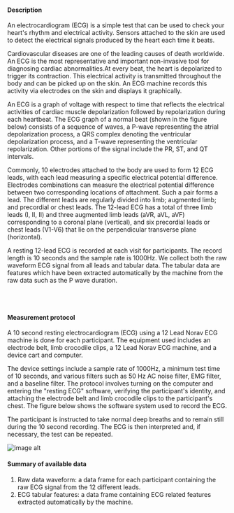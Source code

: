 #### Description

An electrocardiogram (ECG) is a simple test that can be used to check your heart's rhythm and electrical activity. Sensors attached to the skin are used to detect the electrical signals produced by the heart each time it beats.

Cardiovascular diseases are one of the leading causes of death worldwide. An ECG is the most representative and important non-invasive tool for diagnosing cardiac abnormalities.At every beat, the heart is depolarized to trigger its contraction. This electrical activity is transmitted throughout the body and can be picked up on the skin. An ECG machine records this activity via electrodes on the skin and displays it graphically.

An ECG is a graph of voltage with respect to time that reflects the electrical activities of cardiac muscle depolarization followed by repolarization during each heartbeat. The ECG graph of a normal beat (shown in the figure below) consists of a sequence of waves, a P-wave representing the atrial depolarization process, a QRS complex denoting the ventricular depolarization process, and a T-wave representing the ventricular repolarization. Other portions of the signal include the PR, ST, and QT intervals. 

Commonly, 10 electrodes attached to the body are used to form 12 ECG leads, with each lead measuring a specific electrical potential difference. Electrodes combinations can measure the electrical potential difference between two corresponding locations of attachment. Such a pair forms a lead. The different leads are regularly divided into limb; augmented limb; and precordial or chest leads. The 12-lead ECG has a total of three limb leads (I, II, II) and three augmented limb leads (aVR, aVL, aVF) corresponding to a coronal plane (vertical), and six precordial leads or chest leads (V1-V6) that lie on the perpendicular transverse plane (horizontal).

A resting 12-lead ECG is recorded at each visit for participants. The record length is 10 seconds and the sample rate is 1000Hz. We collect both the raw waveform ECG signal from all leads and tabular data. The tabular data are features which have been extracted automatically by the machine from the raw data such as the P wave duration.

<br><br>

#### Measurement protocol

A 10 second resting electrocardiogram (ECG) using a 12 Lead Norav ECG machine is done for each participant. The equipment used includes an electrode belt, limb crocodile clips, a 12 Lead Norav ECG machine, and a device cart and computer. 

The device settings include a sample rate of 1000Hz, a minimum test time of 10 seconds, and various filters such as 50 Hz AC noise filter, EMG filter, and a baseline filter. The protocol involves turning on the computer and entering the "resting ECG" software, verifying the participant's identity, and attaching the electrode belt and limb crocodile clips to the participant's chest. The figure below shows the software system used to record the ECG.

The participant is instructed to take normal deep breaths and to remain still during the 10 second recording. The ECG is then interpreted and, if necessary, the test can be repeated.

![image alt](/md/folders/5/ecg_info.png)

#### Summary of available data

1. Raw data waveform: a data frame for each participant containing the raw ECG signal from the 12 different leads.
2. ECG tabular features: a data frame containing ECG related features extracted automatically by the machine.
